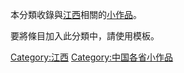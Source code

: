 {{hiddencat}}
本分類收錄與[[江西|江西]]相關的[[Wikipedia:小作品|小作品]]。

要將條目加入此分類中，請使用'''{{tl|Jiangxi-stub}}'''模板。

[[Category:江西|Category:江西]]
[[Category:中国各省小作品|Category:中国各省小作品]]